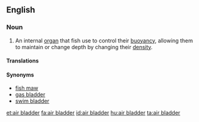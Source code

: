 ==English==

===Noun===
{{en-noun}}
{{wikipedia}}

# An internal [[organ]] that fish use to control their [[buoyancy]], allowing them to maintain or change depth by changing their [[density]].

====Translations====
{{trans-see|swim bladder}}

====Synonyms====
* [[fish maw]]
* [[gas bladder]]
* [[swim bladder]]

[[et:air bladder]]
[[fa:air bladder]]
[[id:air bladder]]
[[hu:air bladder]]
[[ta:air bladder]]